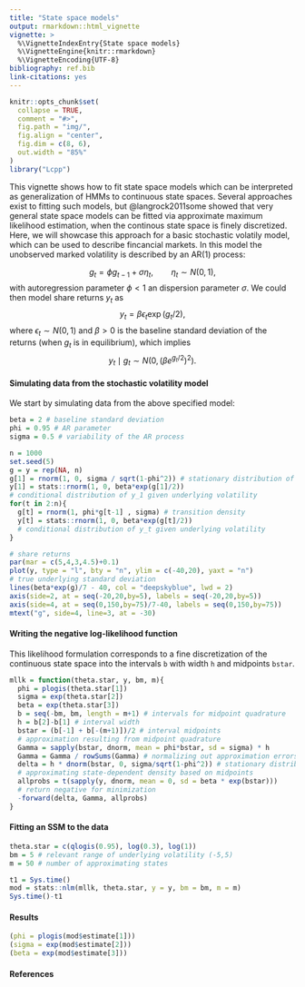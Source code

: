 ```yaml
---
title: "State space models"
output: rmarkdown::html_vignette
vignette: >
  %\VignetteIndexEntry{State space models}
  %\VignetteEngine{knitr::rmarkdown}
  %\VignetteEncoding{UTF-8}
bibliography: ref.bib
link-citations: yes
---
```


```r
knitr::opts_chunk$set(
  collapse = TRUE,
  comment = "#>",
  fig.path = "img/",
  fig.align = "center",
  fig.dim = c(8, 6),
  out.width = "85%"
)
library("Lcpp")
```

This vignette shows how to fit state space models which can be interpreted as generalization of HMMs to continuous state spaces. Several approaches exist to fitting such models, but @langrock2011some showed that very general state space models can be fitted via approximate maximum likelihood estimation, when the continous state space is finely discretized. Here, we will showcase this approach for a basic stochastic volatily model, which can be used to describe fincancial markets. In this model the unobserved marked volatility is described by an AR(1) process:

$$
g_t = \phi g_{t-1} + \sigma \eta_t, \qquad \eta_t \sim N(0,1),
$$
with autoregression parameter $\phi < 1$ an dispersion parameter $\sigma$. We could then model share returns $y_t$ as
$$
y_t = \beta \epsilon_t \exp(g_t / 2),
$$
where $\epsilon_t \sim N(0,1)$ and $\beta > 0$ is the baseline standard deviation of the returns (when $g_t$ is in equilibrium), which implies
$$
y_t \mid g_t \sim N(0, (\beta e^{g_t / 2})^2).
$$

#### Simulating data from the stochastic volatility model

We start by simulating data from the above specified model:

```r
beta = 2 # baseline standard deviation
phi = 0.95 # AR parameter
sigma = 0.5 # variability of the AR process

n = 1000
set.seed(5)
g = y = rep(NA, n)
g[1] = rnorm(1, 0, sigma / sqrt(1-phi^2)) # stationary distribution of AR process
y[1] = stats::rnorm(1, 0, beta*exp(g[1]/2)) 
# conditional distribution of y_1 given underlying volatility
for(t in 2:n){
  g[t] = rnorm(1, phi*g[t-1] , sigma) # transition density
  y[t] = stats::rnorm(1, 0, beta*exp(g[t]/2)) 
  # conditional distribution of y_t given underlying volatility
}

# share returns
par(mar = c(5,4,3,4.5)+0.1)
plot(y, type = "l", bty = "n", ylim = c(-40,20), yaxt = "n")
# true underlying standard deviation
lines(beta*exp(g)/7 - 40, col = "deepskyblue", lwd = 2)
axis(side=2, at = seq(-20,20,by=5), labels = seq(-20,20,by=5))
axis(side=4, at = seq(0,150,by=75)/7-40, labels = seq(0,150,by=75))
mtext("g", side=4, line=3, at = -30)
```

#### Writing the negative log-likelihood function

This likelihood formulation corresponds to a fine discretization of the continuous state space into the intervals `b` with width `h` and midpoints `bstar`.

```r
mllk = function(theta.star, y, bm, m){
  phi = plogis(theta.star[1])
  sigma = exp(theta.star[2])
  beta = exp(theta.star[3])
  b = seq(-bm, bm, length = m+1) # intervals for midpoint quadrature
  h = b[2]-b[1] # interval width
  bstar = (b[-1] + b[-(m+1)])/2 # interval midpoints
  # approximation resulting from midpoint quadrature
  Gamma = sapply(bstar, dnorm, mean = phi*bstar, sd = sigma) * h
  Gamma = Gamma / rowSums(Gamma) # normalizing out approximation errors
  delta = h * dnorm(bstar, 0, sigma/sqrt(1-phi^2)) # stationary distribution
  # approximating state-dependent density based on midpoints
  allprobs = t(sapply(y, dnorm, mean = 0, sd = beta * exp(bstar)))
  # return negative for minimization
  -forward(delta, Gamma, allprobs)
}
```

#### Fitting an SSM to the data

```r
theta.star = c(qlogis(0.95), log(0.3), log(1))
bm = 5 # relevant range of underlying volatility (-5,5)
m = 50 # number of approximating states

t1 = Sys.time()
mod = stats::nlm(mllk, theta.star, y = y, bm = bm, m = m)
Sys.time()-t1
```

#### Results
```r
(phi = plogis(mod$estimate[1]))
(sigma = exp(mod$estimate[2]))
(beta = exp(mod$estimate[3]))
```


#### References
